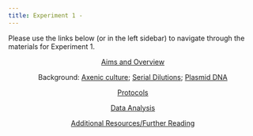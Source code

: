 ```yaml
---
title: Experiment 1 - 
---
```


Please use the links below (or in the left sidebar) to navigate through the materials for Experiment 1.

<center>| [Aims and Overview](./1aims.qmd)  

Background: [Axenic culture](./1intro1.qmd); [Serial Dilutions](./1intro2.qmd); [Plasmid DNA](./1intro3.qmd)  

[Protocols](./1protocols.qmd) 

[Data Analysis](./1data.qmd) 

[Additional Resources/Further Reading](./1further.qmd) </center>
